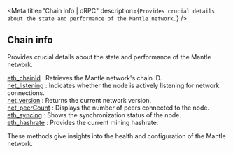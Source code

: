 
<Meta
  title="Chain info | dRPC"
  description={`Provides crucial details about the state and performance of the Mantle network.`}
/>
## Chain info

Provides crucial details about the state and performance of the Mantle network.

[eth_chainId](/mantle-api/chaininfo/eth_chainId) : Retrieves the Mantle network's chain ID. \
[net_listening](/mantle-api/chaininfo/net_listening) : Indicates whether the node is actively listening for network connections. \
[net_version](/mantle-api/chaininfo/net_version) : Returns the current network version. \
[net_peerCount](/mantle-api/chaininfo/net_peerCount) : Displays the number of peers connected to the node. \
[eth_syncing](/mantle-api/chaininfo/eth_syncing) : Shows the synchronization status of the node. \
[eth_hashrate](/mantle-api/chaininfo/eth_hashrate) : Provides the current mining hashrate.

These methods give insights into the health and configuration of the Mantle network.

<Space h={16} />
<GetStarted />
